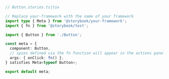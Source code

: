 ```ts
// Button.stories.ts|tsx

// Replace your-framework with the name of your framework
import type { Meta } from '@storybook/your-framework';
import { fn } from '@storybook/test';

import { Button } from './Button';

const meta = {
  component: Button,
  // spies defined via the fn function will appear in the actions panel once invoked
  args: { onClick: fn() },
} satisfies Meta<typeof Button>;

export default meta;
```
